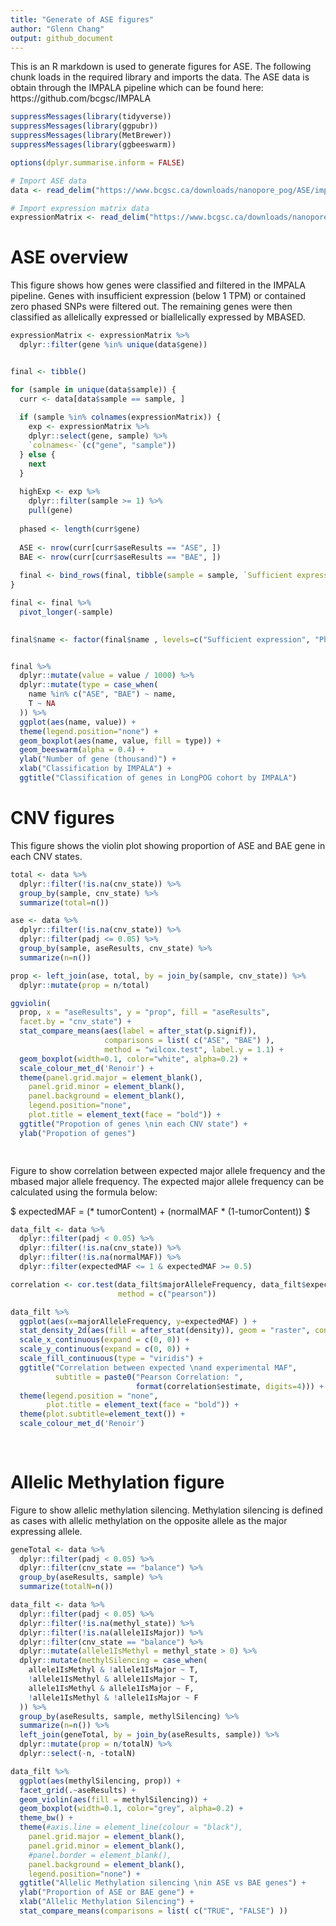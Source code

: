 ```yaml
---
title: "Generate of ASE figures"
author: "Glenn Chang"
output: github_document
---
```


This is an R markdown is used to generate figures for ASE. The following chunk loads in the required library and imports the data. The ASE data is obtain through the IMPALA pipeline which can be found here: https://github.com/bcgsc/IMPALA

```r
suppressMessages(library(tidyverse))
suppressMessages(library(ggpubr))
suppressMessages(library(MetBrewer))
suppressMessages(library(ggbeeswarm))

options(dplyr.summarise.inform = FALSE)

# Import ASE data
data <- read_delim("https://www.bcgsc.ca/downloads/nanopore_pog/ASE/impalaResultAnonymous.tsv.gz", show_col_types = FALSE)

# Import expression matrix data
expressionMatrix <- read_delim("https://www.bcgsc.ca/downloads/nanopore_pog/ASE/expressionMatrix.tsv.gz", show_col_types = FALSE)

```

# ASE overview
This figure shows how genes were classified and filtered in the IMPALA pipeline. Genes with insufficient expression (below 1 TPM) or contained zero phased SNPs were filtered out. The remaining genes were then classified as allelically expressed or biallelically expressed by MBASED.

```r
expressionMatrix <- expressionMatrix %>%
  dplyr::filter(gene %in% unique(data$gene))


final <- tibble()

for (sample in unique(data$sample)) {
  curr <- data[data$sample == sample, ]
  
  if (sample %in% colnames(expressionMatrix)) {
    exp <- expressionMatrix %>%
    dplyr::select(gene, sample) %>%
    `colnames<-`(c("gene", "sample"))
  } else {
    next
  }
  
  highExp <- exp %>%
    dplyr::filter(sample >= 1) %>%
    pull(gene)
  
  phased <- length(curr$gene)
  
  ASE <- nrow(curr[curr$aseResults == "ASE", ])
  BAE <- nrow(curr[curr$aseResults == "BAE", ])
  
  final <- bind_rows(final, tibble(sample = sample, `Sufficient expression` = length(highExp), Phased = phased, ASE = ASE, BAE = BAE))
}

final <- final %>%
  pivot_longer(-sample) 
  

final$name <- factor(final$name , levels=c("Sufficient expression", "Phased", "BAE", "ASE"))


final %>% 
  dplyr::mutate(value = value / 1000) %>%
  dplyr::mutate(type = case_when(
    name %in% c("ASE", "BAE") ~ name,
    T ~ NA
  )) %>%
  ggplot(aes(name, value)) + 
  theme(legend.position="none") + 
  geom_boxplot(aes(name, value, fill = type)) + 
  geom_beeswarm(alpha = 0.4) + 
  ylab("Number of gene (thousand)") + 
  xlab("Classification by IMPALA") + 
  ggtitle("Classification of genes in LongPOG cohort by IMPALA") 
```

# CNV figures
This figure shows the violin plot showing proportion of ASE and BAE gene in each CNV states.

```r
total <- data %>%
  dplyr::filter(!is.na(cnv_state)) %>%
  group_by(sample, cnv_state) %>%
  summarize(total=n())

ase <- data %>%
  dplyr::filter(!is.na(cnv_state)) %>%
  dplyr::filter(padj <= 0.05) %>%
  group_by(sample, aseResults, cnv_state) %>%
  summarize(n=n())

prop <- left_join(ase, total, by = join_by(sample, cnv_state)) %>%
  dplyr::mutate(prop = n/total) 

ggviolin(
  prop, x = "aseResults", y = "prop", fill = "aseResults", 
  facet.by = "cnv_state") + 
  stat_compare_means(aes(label = after_stat(p.signif)),
                     comparisons = list( c("ASE", "BAE") ), 
                     method = "wilcox.test", label.y = 1.1) + 
  geom_boxplot(width=0.1, color="white", alpha=0.2) +
  scale_colour_met_d('Renoir') +
  theme(panel.grid.major = element_blank(),
    panel.grid.minor = element_blank(),
    panel.background = element_blank(),
    legend.position="none", 
    plot.title = element_text(face = "bold")) + 
  ggtitle("Propotion of genes \nin each CNV state") + 
  ylab("Propotion of genes") 

  
```

Figure to show correlation between expected major allele frequency and the mbased major allele frequency. The expected major allele frequency can be calculated using the formula below:

$ expectedMAF = (\frac{max(cnv.A, cnv.B)}{cnv.A + cnv.B}* tumorContent) + (normalMAF * (1-tumorContent)) $


```r
data_filt <- data %>%
  dplyr::filter(padj < 0.05) %>%
  dplyr::filter(!is.na(cnv_state)) %>%
  dplyr::filter(!is.na(normalMAF)) %>%
  dplyr::filter(expectedMAF <= 1 & expectedMAF >= 0.5)

correlation <- cor.test(data_filt$majorAlleleFrequency, data_filt$expectedMAF, 
                        method = c("pearson"))

data_filt %>%
  ggplot(aes(x=majorAlleleFrequency, y=expectedMAF) ) +
  stat_density_2d(aes(fill = after_stat(density)), geom = "raster", contour = FALSE) +
  scale_x_continuous(expand = c(0, 0)) +
  scale_y_continuous(expand = c(0, 0)) +
  scale_fill_continuous(type = "viridis") + 
  ggtitle("Correlation between expected \nand experimental MAF", 
          subtitle = paste0("Pearson Correlation: ",
                            format(correlation$estimate, digits=4))) +
  theme(legend.position = "none", 
        plot.title = element_text(face = "bold")) +
  theme(plot.subtitle=element_text()) + 
  scale_colour_met_d('Renoir')
  
  
```

# Allelic Methylation figure
Figure to show allelic methylation silencing. Methylation silencing is defined as cases with allelic methylation on the opposite allele as the major expressing allele. 

```r
geneTotal <- data %>%
  dplyr::filter(padj < 0.05) %>%
  dplyr::filter(cnv_state == "balance") %>%
  group_by(aseResults, sample) %>%
  summarize(totalN=n())

data_filt <- data %>%
  dplyr::filter(padj < 0.05) %>%
  dplyr::filter(!is.na(methyl_state)) %>%
  dplyr::filter(!is.na(allele1IsMajor)) %>%
  dplyr::filter(cnv_state == "balance") %>%
  dplyr::mutate(allele1IsMethyl = methyl_state > 0) %>% 
  dplyr::mutate(methylSilencing = case_when(
    allele1IsMethyl & !allele1IsMajor ~ T,
    !allele1IsMethyl & allele1IsMajor ~ T,
    allele1IsMethyl & allele1IsMajor ~ F,
    !allele1IsMethyl & !allele1IsMajor ~ F
  )) %>%
  group_by(aseResults, sample, methylSilencing) %>%
  summarize(n=n()) %>%
  left_join(geneTotal, by = join_by(aseResults, sample)) %>%
  dplyr::mutate(prop = n/totalN) %>%
  dplyr::select(-n, -totalN)

data_filt %>%
  ggplot(aes(methylSilencing, prop)) +
  facet_grid(.~aseResults) + 
  geom_violin(aes(fill = methylSilencing)) +
  geom_boxplot(width=0.1, color="grey", alpha=0.2) +
  theme_bw() +
  theme(#axis.line = element_line(colour = "black"),
    panel.grid.major = element_blank(),
    panel.grid.minor = element_blank(),
    #panel.border = element_blank(),
    panel.background = element_blank(),
    legend.position="none") + 
  ggtitle("Allelic Methylation silencing \nin ASE vs BAE genes") +
  ylab("Proportion of ASE or BAE gene") + 
  xlab("Allelic Methylation Silencing") + 
  stat_compare_means(comparisons = list( c("TRUE", "FALSE") ))

```

